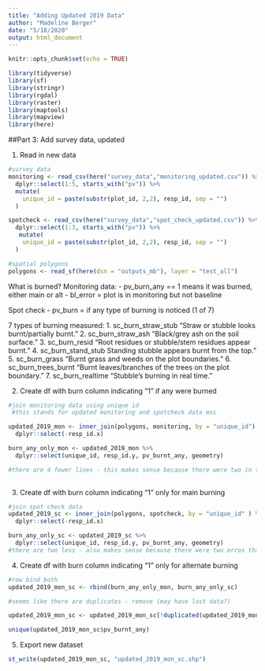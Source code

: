 ```yaml
---
title: "Adding Updated 2019 Data"
author: "Madeline Berger"
date: "5/18/2020"
output: html_document
---
```


```r
knitr::opts_chunk$set(echo = TRUE)

library(tidyverse)
library(sf)
library(stringr)
library(rgdal)
library(raster)
library(maptools)
library(mapview)
library(here)
```


##Part 3: Add survey data, updated

1. Read in new data
```r
#survey data
monitoring <- read_csv(here("survey_data","monitoring_updated.csv")) %>% 
  dplyr::select(1:5, starts_with("pv")) %>% 
  mutate(
    unique_id = paste(substr(plot_id, 2,2), resp_id, sep = "")
  )

spotcheck <- read_csv(here("survey_data","spot_check_updated.csv")) %>%
  dplyr::select(1:3, starts_with("pv")) %>% 
   mutate(
    unique_id = paste(substr(plot_id, 2,2), resp_id, sep = "")
  )

#spatial polygons
polygons <- read_sf(here(dsn = "outputs_mb"), layer = "test_all")


```

What is burned?
Monitoring data: 
- pv_burn_any == 1 means it was burned, either main or alt
- bl_error = plot is in monitoring but not baseline

Spot check
- pv_burn = if any type of burning is noticed (1 of 7)


7 types of burning measured: 
1.	 sc_burn_straw_stub "Straw or stubble looks burnt/partially burnt."
2.	sc_burn_straw_ash  "Black/grey ash on the soil surface."
3.	sc_burn_resid  "Root residues or stubble/stem residues appear burnt."
4.	sc_burn_stand_stub Standing stubble appears burnt from the top."
5.	sc_burn_grass  "Burnt grass and weeds on the plot boundaries."
6.	sc_burn_trees_burnt  "Burnt leaves/branches of the trees on the plot boundary."
7.	sc_burn_realtime "Stubble's burning in real time."

2. Create df with burn column indicating "1" if any were burned
```r
#join monitoring data using unique id
 #this stands for updated monitoring and spotcheck data msc

updated_2019_mon <- inner_join(polygons, monitoring, by = "unique_id") %>% 
  dplyr::select(-resp_id.x)

burn_any_only_mon <- updated_2019_mon %>% 
  dplyr::select(unique_id, resp_id.y, pv_burnt_any, geometry)

#there are 4 fewer lines - this makes sense because there were two in the `bl_error`, and since each entry had two lines for two different dates, a total of 4 should be missing. 
 
```

3. Create df with burn column indicating "1" only for main burning
```r
#join spot check data 
updated_2019_sc <- inner_join(polygons, spotcheck, by = "unique_id" ) %>% 
  dplyr::select(-resp_id.x)

burn_any_only_sc <- updated_2019_sc %>% 
  dplyr::select(unique_id, resp_id.y, pv_burnt_any, geometry)
#there are two less - also makes sense because there were two erros that were not in baseline and this one did not have doubles

```


4. Create df with burn column indicating "1" only for alternate burning

```r
#row bind both
updated_2019_mon_sc <- rbind(burn_any_only_mon, burn_any_only_sc)

#seems like there are duplicates - remove (may have lost data?)

updated_2019_mon_sc <- updated_2019_mon_sc[!duplicated(updated_2019_mon_sc$unique_id), ]

unique(updated_2019_mon_sc$pv_burnt_any)

```

5. Export new dataset
```r

st_write(updated_2019_mon_sc, "updated_2019_mon_sc.shp")


```

